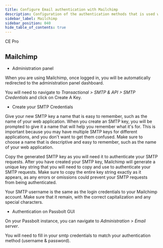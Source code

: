 ```yaml
---
title: Configure Email authentication with Mailchimp
description: Configuration of the authentication methods that is used with SMTP for Mailchimp
sidebar_label: Mailchimp
sidebar_position: 040
hide_table_of_contents: true
---
```


<div style={{display: "flex", gap: "1rem"}}>
  <Chips link="https://www.passbolt.com/ce/docker" isUnderMainTitle={true}>CE</Chips>
  <Chips link="https://www.passbolt.com/pricing/pro" isUnderMainTitle={true}>Pro</Chips>
</div>

<EmailServerConfigurationIntroduction/>

## Mailchimp

- Administration panel

When you are using Mailchimp, once logged in, you will be automatically redirected to the administration panel dashboard.

You will need to navigate to *Transactional > SMTP & API > SMTP Credentials* and click on Create A Key.

- Create your SMTP Credentials

Give your new SMTP key a name that is easy to remember, such as the name of your web application. When you create an SMTP key, you will be prompted to give it a name that will help you remember what it's for. This is important because you may have multiple SMTP keys for different applications, and you don't want to get them confused. Make sure to choose a name that is descriptive and easy to remember, such as the name of your web application.

Copy the generated SMTP key as you will need it to authenticate your SMTP requests. After you have created your SMTP key, Mailchimp will generate a unique key string that you will need to copy and use to authenticate your SMTP requests. Make sure to copy the entire key string exactly as it appears, as any errors or omissions could prevent your SMTP requests from being authenticated.

Your SMTP username is the same as the login credentials to your Mailchimp account. Make sure that it remain, with the correct capitalization and any special characters.

- Authentication on Passbolt GUI

On your Passbolt instance, you can navigate to *Administration > Email server*.

You will need to fill in your smtp credentials to match your authentication method (username & password).

<TestYourEmailConfiguration/>
